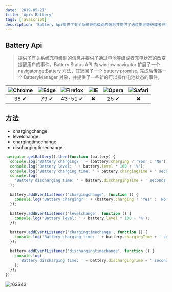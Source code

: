 ```yaml
---
date: '2019-05-21'
title: 'Apis-Battery'
tags: [javascript]
description: 'Battery Api提供了有关系统充电级别的信息并提供了通过电池等级或者充电状态的改变提醒用户的事件'
---
```


## Battery Api

> 提供了有关系统充电级别的信息并提供了通过电池等级或者充电状态的改变提醒用户的事件，Battery Status API 向 window.navigator 扩展了一个 navigator.getBattery 方法，其返回了一个 battery promise, 完成后传递一个 BatteryManager 对象，并提供了一些新的可以操作电池状态的事件。

| ![Chrome][chrome-image] | ![Edge][edge-image] | ![Firefox][firefox-image] | ![IE][ie-image] | ![Opera][opera-image] | ![Safari][safari-image] |
| :---------------------: | :-----------------: | :-----------------------: | :-------------: | :-------------------: | :---------------------: |
|          38 ✔           |        79 ✔         |          43-51 ✔          |        ✖        |         25 ✔          |            ✖            |

## 方法

- chargingchange
- levelchange
- chargingtimechange
- dischargingtimechange

```javascript
navigator.getBattery().then(function (battery) {
  console.log('Battery charging? ' + (battery.charging ? 'Yes' : 'No'));
  console.log('Battery level: ' + battery.level * 100 + '%');
  console.log('Battery charging time: ' + battery.chargingTime + ' seconds');
  console.log(
    'Battery discharging time: ' + battery.dischargingTime + ' seconds'
  );

  battery.addEventListener('chargingchange', function () {
    console.log('Battery charging? ' + (battery.charging ? 'Yes' : 'No'));
  });

  battery.addEventListener('levelchange', function () {
    console.log('Battery level: ' + battery.level * 100 + '%');
  });

  battery.addEventListener('chargingtimechange', function () {
    console.log('Battery charging time: ' + battery.chargingTime + ' seconds');
  });

  battery.addEventListener('dischargingtimechange', function () {
    console.log(
      'Battery discharging time: ' + battery.dischargingTime + ' seconds'
    );
  });
});
```

![r63S43](https://cdn.jsdelivr.net/gh/funnypan/pics@master/uPic/r63S43.png)

[chrome-image]: https://cdn.jsdelivr.net/gh/manonicu/pics@master/uPic/CDWccX.jpg
[firefox-image]: https://cdn.jsdelivr.net/gh/manonicu/pics@master/uPic/mqRvLw.jpg
[ie-image]: https://cdn.jsdelivr.net/gh/manonicu/pics@master/uPic/uKn6gH.jpg
[opera-image]: https://cdn.jsdelivr.net/gh/manonicu/pics@master/uPic/mpzJp6.jpg
[safari-image]: https://cdn.jsdelivr.net/gh/manonicu/pics@master/uPic/mIxpPG.jpg
[edge-image]: https://cdn.jsdelivr.net/gh/manonicu/pics@master/uPic/aoF7l0.jpg
